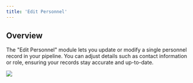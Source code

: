 ```yaml
---
title: 'Edit Personnel'
---
```


## Overview

The "Edit Personnel" module lets you update or modify a single personnel record in your pipeline. You can adjust details such as contact information or role, ensuring your records stay accurate and up-to-date.



![](/images/workflows/edit_personnel001.png)
